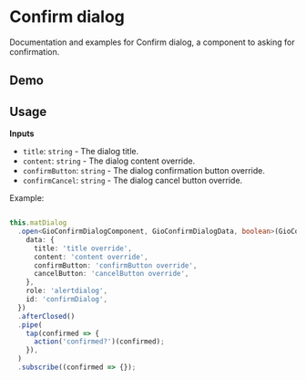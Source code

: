 
<Meta title="Components / Confirm dialog / README" />

# Confirm dialog

Documentation and examples for Confirm dialog, a component to asking for confirmation.

## Demo

<Story id="components-confirm-dialog--custom"/>

## Usage

**Inputs**
 - `title`: `string` - The dialog title.
 - `content`: `string` - The dialog content override.
 - `confirmButton`: `string` - The dialog confirmation button override.
 - `confirmCancel`: `string` - The dialog cancel button override.

Example:

```typescript

this.matDialog
  .open<GioConfirmDialogComponent, GioConfirmDialogData, boolean>(GioConfirmDialogComponent, {
    data: {
      title: 'title override',
      content: 'content override',
      confirmButton: 'confirmButton override',
      cancelButton: 'cancelButton override',
    },
    role: 'alertdialog',
    id: 'confirmDialog',
  })
  .afterClosed()
  .pipe(
    tap(confirmed => {
      action('confirmed?')(confirmed);
    }),
  )
  .subscribe((confirmed => {});
```
